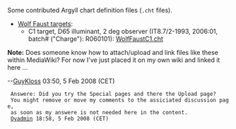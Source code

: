 Some contributed Argyll chart definition files (<code>.cht</code> files).

* [http://www.targets.coloraid.de/ Wolf Faust targets]:
** C1 target, D65 illuminant, 2 deg observer (IT8.7/2-1993, 2006:01, batch# ("Charge"): R060101): [https://gutefee.massey.ac.nz/moin/GuyKloss?action=AttachFile&do=get&target=WolfFaustC1.cht WolfFaustC1.cht]

'''Note:''' Does someone know how to attach/upload and link files like these within MediaWiki? For now I've just placed it on my own wiki and linked it here ...

--[[User:GuyKloss|GuyKloss]] 03:50, 5 Feb 2008 (CET)

  Answere: Did you try the Special pages and there the Upload page? 
  You might remove or move my comments to the assiciated discussion page, 
  as soon as my answere is not needed here in the content.
  [[User:Oyadmin|Oyadmin]] 18:58, 5 Feb 2008 (CET)